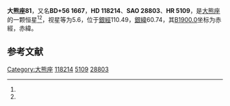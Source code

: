{{Starbox begin
| name = 大熊座81
}}
{{Starbox observe
| epoch = [[J2000.0|J2000.0]]
| constell = [[大熊座|大熊座]]<ref name=SIMBAD>{{cite web
 | url=http://simbad.u-strasbg.fr/simbad/sim-id?Ident=HR+5109
 | title =Pulsating variable Star
 | publisher=Centre de Données astronomiques de Strasbourg
 | work=SIMBAD
 | accessdate=2012-07-13}}</ref><ref name=DATA>{{cite web
 | url=http://vizier.u-strasbg.fr/viz-bin/VizieR-5?-out.add=.&-source=5050&-corr=PK=HR&-out.max=9999&HR=5109
 | title=VizieR Detailed Page
 | accessdate=2012-07-13
 | archive-date=2016-03-04
 | archive-url=https://web.archive.org/web/20160304232058/http://vizier.u-strasbg.fr/viz-bin/VizieR-5?-out.add=.&-source=5050&-corr=PK=HR&-out.max=9999&HR=5109
 | dead-url=no
 }}</ref>
| 星官 = 
| ra = {{RA|13|34|7.3}}<ref name=SIMBAD /><ref name=DATA />
| dec = {{DEC|+55|20|55}}<ref name=SIMBAD /><ref name=DATA />
| appmag_v = 5.6<ref name=SIMBAD /><ref name=DATA />
}}
{{Starbox character
| class = A0V<ref name=SIMBAD /><ref name=DATA />
| b-v = -0.03<ref name=SIMBAD /><ref name=DATA />
| u-b = -0.09<ref name=SIMBAD /><ref name=DATA />
| r-i = <ref name=SIMBAD /><ref name=DATA />
| variable = 
}}
{{Starbox astrometry
| radial_v = -0.09
| prop_mo_ra = -7
| parallax = 0.013
| p_error = 
}}
{{Starbox catalog
| names =BD+56 1667，[[SAO星表|SAO]] 28803，[[HD星表|HD]] 118214，[[HR星表|HR]] 5109}}
{{Starbox reference |Simbad=HR+5109}}
{{Starbox end}}

'''大熊座81'''，又名'''BD+56 1667'''，'''HD 118214'''、'''SAO 28803'''、'''HR 5109'''，是[[大熊座|大熊座]]的一颗恒星<ref name=SIMBAD /><ref name=DATA />，视星等为5.6，位于[[銀道座標系|銀經]]110.49，[[銀道座標系|銀緯]]60.74，其[[B1900.0|B1900.0]]坐标为赤經{{RA|13|30|16.6}}，赤緯{{DEC|+55|60.74|39}}。

== 参考文献 ==
{{reflist}}

{{star-stub}}

{{大熊座恒星}}
[[Category:大熊座|Category:大熊座]]
[[Category:HD和HDE天體|118214]]
[[Category:HR天體|5109]]
[[Category:SAO天體|28803]]